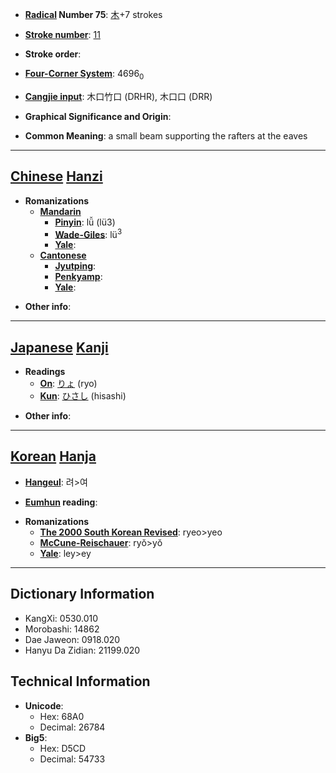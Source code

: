 * '''[[Wiktionary:Chinese radical index| Radical]] Number 75''': [[Wiktionary:Chinese radical index 木|木]]+7 strokes

* '''[[Wiktionary:Chinese total strokes index|Stroke number]]''': [[Wiktionary:Chinese total strokes index 11|11]]

* '''Stroke order''': 

* '''[[Wiktionary:Chinese four corner index|Four-Corner System]]''': 4696<sub>0</sub>

* '''[[Wiktionary:Chinese Cangjie index|Cangjie input]]''': 木口竹口 (DRHR), 木口口 (DRR)

* '''Graphical Significance and Origin''': 

* '''Common Meaning''': a small beam supporting the rafters at the eaves

----

== [[Chinese]] [[Hanzi]] ==

* '''Romanizations'''
** '''[[Mandarin]]'''
*** '''[[Pinyin]]''': lǚ (lü3)
*** '''[[Wade-Giles]]''': lü<sup>3</sup>
*** '''[[Yale]]''': 
** '''[[Cantonese]]'''
*** '''[[Jyutping]]''':
*** '''[[Penkyamp]]''': 
*** '''[[Yale]]''': 

* '''Other info''': 

----

== [[Japanese]] [[Kanji]] ==

* '''Readings'''
** '''[[On]]''': [[りょ]] (ryo)
** '''[[Kun]]''': [[ひさし]] (hisashi)

* '''Other info''':  

----

== [[Korean]] [[Hanja]] ==

* '''[[Hangeul]]''': 려>여

* '''[[Eumhun]] reading''': 

* '''Romanizations'''
** '''[[The 2000 South Korean Revised Romanization|The 2000 South Korean Revised]]''': ryeo>yeo
** '''[[McCune-Reischauer]]''': ryŏ>yŏ
** '''[[Yale]]''': ley>ey

----

== Dictionary Information ==

* KangXi: 0530.010
* Morobashi: 14862
* Dae Jaweon: 0918.020
* Hanyu Da Zidian: 21199.020

== Technical Information ==

* '''Unicode''':
** Hex: 68A0
** Decimal: 26784
* '''Big5''':
** Hex: D5CD
** Decimal: 54733